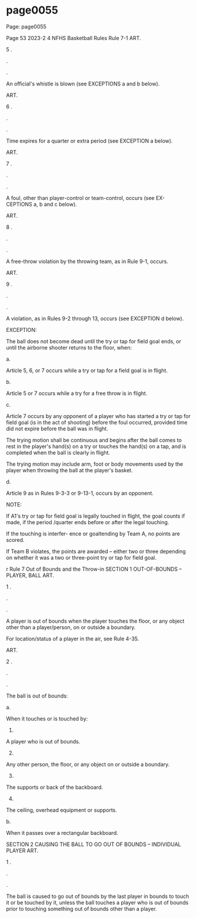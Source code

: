 
# page0055

Page: page0055

Page 53 2023-2 4 NFHS Basketball Rules Rule 7-1 ART.

5 .

.

.

An official's whistle is blown (see EXCEPTIONS a and b below).

ART.

6 .

.

.

Time expires for a quarter or extra period (see EXCEPTION a below).

ART.

7 .

.

.

A foul, other than player-control or team-control, occurs (see EX- CEPTIONS a, b and c below).

ART.

8 .

.

.

A free-throw violation by the throwing team, as in Rule 9-1, occurs.

ART.

9 .

.

.

A violation, as in Rules 9-2 through 13, occurs (see EXCEPTION d below).

EXCEPTION:

The ball does not become dead until the try or tap for field goal ends, or until the airborne shooter returns to the floor, when:

a.

Article 5, 6, or 7 occurs while a try or tap for a field goal is in flight.

b.

Article 5 or 7 occurs while a try for a free throw is in flight.

c.

Article 7 occurs by any opponent of a player who has started a try or tap for field goal (is in the act of shooting) before the foul occurred, provided time did not expire before the ball was in flight.

The trying motion shall be continuous and begins after the ball comes to rest in the player's hand(s) on a try or touches the hand(s) on a tap, and is completed when the ball is clearly in flight.

The trying motion may include arm, foot or body movements used by the player when throwing the ball at the player's basket.

d.

Article 9 as in Rules 9-3-3 or 9-13-1, occurs by an opponent.

NOTE:

If A1's try or tap for field goal is legally touched in flight, the goal counts if made, if the period /quarter ends before or after the legal touching.

If the touching is interfer- ence or goaltending by Team A, no points are scored.

If Team B violates, the points are awarded – either two or three depending on whether it was a two or three-point try or tap for field goal.

r Rule 7 Out of Bounds and the Throw-in SECTION 1 OUT-OF-BOUNDS – PLAYER, BALL ART.

1 .

.

.

A player is out of bounds when the player touches the floor, or any object other than a player/person, on or outside a boundary.

For location/status of a player in the air, see Rule 4-35.

ART.

2 .

.

.

The ball is out of bounds:

a.

When it touches or is touched by:

1.

A player who is out of bounds.

2.

Any other person, the floor, or any object on or outside a boundary.

3.

The supports or back of the backboard.

4.

The ceiling, overhead equipment or supports.

b.

When it passes over a rectangular backboard.

SECTION 2 CAUSING THE BALL TO GO OUT OF BOUNDS – INDIVIDUAL PLAYER ART.

1 .

.

.

The ball is caused to go out of bounds by the last player in bounds to touch it or be touched by it, unless the ball touches a player who is out of bounds prior to touching something out of bounds other than a player.
  